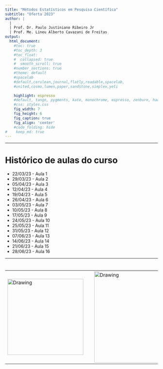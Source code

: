 ```yaml
---
title: "Métodos Estatísticos em Pesquisa Científica"
subtitle: "Oferta 2023"
author: |
  |
  | Prof. Dr. Paulo Justiniano Ribeiro Jr
  | Prof. Me. Lineu Alberto Cavazani de Freitas
output:
  html_document:                    
    #toc: true                       
    #toc_depth: 3                    
    #toc_float:                      
    #  collapsed: true
    #  smooth_scroll: true
    #number_sections: true           
    #theme: default
    #spacelab
    #default,cerulean,journal,flatly,readable,spacelab,
    #united,cosmo,lumen,paper,sandstone,simplex,yeti
    
    highlight: espresso
    #default, tango, pygments, kate, monochrome, espresso, zenburn, haddock, and textmate
    #css: styles.css                
    fig_width: 7                    
    fig_height: 6                   
    fig_caption: true               
    fig_align: 'center'
    #code_folding: hide              
#    keep_md: true
---
```


---

# Histórico de aulas do curso

 - 22/03/23 - Aula 1
 - 29/03/23 - Aula 2
 - 05/04/23 - Aula 3
 - 12/04/23 - Aula 4
 - 19/04/23 - Aula 5
 - 26/04/23 - Aula 6
 - 03/05/23 - Aula 7
 - 10/05/23 - Aula 8
 - 17/05/23 - Aula 9
 - 24/05/23 - Aula 10
 - 25/05/23 - Aula 11
 - 31/05/23 - Aula 12
 - 07/06/23 - Aula 13
 - 14/06/23 - Aula 14
 - 21/06/23 - Aula 15
 - 28/06/23 - Aula 16


---

# 

<center>

<table><tr>

<td> <img src="img/dest-texto-2.png" alt="Drawing" style="width: 250px;"/> </td>

<td> &nbsp; &nbsp; &nbsp; &nbsp; &nbsp; &nbsp; </td>

<td> <img src="img/transversais.png" alt="Drawing" style="width: 300px;"/> </td>

<td> &nbsp; &nbsp; &nbsp; &nbsp; &nbsp; &nbsp; </td>

<td> <img src="img/ufpr-transparent-600px.png" alt="Drawing" style="width: 200px;"/> </td>

</center>


<div class="tocify-extend-page" data-unique="tocify-extend-page" style="height: 0;"></div>